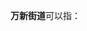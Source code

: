 '''万新街道'''可以指：
{{PRC admin/disambig|12/01/10/003/000|21/04/03/007/000}}
{{disambig|cat=四字乡级行政区划消歧义}}